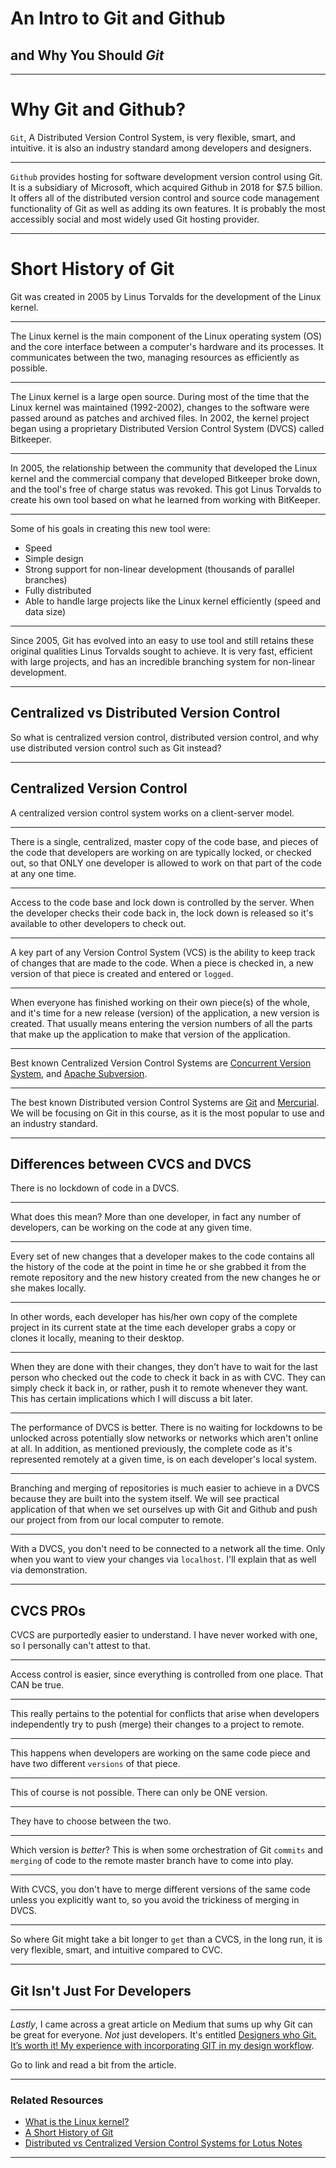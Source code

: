 


<Head>
  <title>An Intro to Git and Github and Why You Should Git</title>
</Head>

# An Intro to Git and Github

## and Why You Should _Git_

---

# Why Git and Github?

<p style={{textAlign: 'center', width: '90%'}}><code>Git</code>, A Distributed Version Control System, is very flexible, smart, and intuitive. it is also an industry standard among developers and designers.</p>

---

<p style={{textAlign: 'center', width: '90%'}}><code>Github</code> provides hosting for software development version control using Git. It is a subsidiary of Microsoft, which acquired Github in 2018 for $7.5 billion. It offers all of the distributed version control and source code management functionality of Git as well as adding its own features. It is probably the most accessibly social and most widely used Git hosting provider.</p>

---

# Short History of Git

<p style={{textAlign: 'center', width: '90%'}}>
  Git was created in 2005 by Linus Torvalds for the development of the Linux
  kernel.
</p>

---

<p style={{textAlign: 'center', width: '90%'}}>
  The Linux kernel is the main component of the Linux operating system (OS) and
  the core interface between a computer's hardware and its processes. It
  communicates between the two, managing resources as efficiently as possible.
</p>

---

<p style={{textAlign: 'center', width: '90%'}}>
  The Linux kernel is a large open source. During most of the time that the
  Linux kernel was maintained (1992-2002), changes to the software were passed
  around as patches and archived files. In 2002, the kernel project began using
  a proprietary Distributed Version Control System (DVCS) called Bitkeeper.
</p>

---

<p style={{textAlign: 'center', width: '90%'}}>
  In 2005, the relationship between the community that developed the Linux
  kernel and the commercial company that developed Bitkeeper broke down, and the
  tool's free of charge status was revoked. This got Linus Torvalds to create
  his own tool based on what he learned from working with BitKeeper.
</p>

---

<div style={{width: '90%'}}>
    <p>Some of his goals in creating this new tool were:</p>
    <ul>
        <li>Speed</li>
        <li>Simple design</li>
        <li>Strong support for non-linear development (thousands of parallel branches)</li>
        <li>Fully distributed</li>
        <li>Able to handle large projects like the Linux kernel efficiently (speed and data size)</li>
    </ul>
</div>

---

<p style={{textAlign: 'center', width: '90%'}}>Since 2005, Git has evolved into an easy to use tool and still retains these original qualities Linus Torvalds sought to achieve. It is very fast, efficient with large projects, and has an incredible branching system for non-linear development.</p>

---

<h2 style={{width: '90%', textAlign: 'center'}}>Centralized vs Distributed Version Control</h2>

<p style={{textAlign: 'center', width: '90%'}}>So what is centralized version control, distributed version control, and why use distributed version control such as Git instead?</p>

---

## Centralized Version Control

<p style={{textAlign: 'center', width: '90%'}}>A centralized version control system works on a client-server model.</p>

---

<p style={{textAlign: 'center', width: '90%'}}>There is a single, centralized, master copy of the code base, and pieces of the code that developers are working on are typically locked, or checked out, so that ONLY one developer is allowed to work on that part of the code at any one time.</p>

---

<p style={{textAlign: 'center', width: '90%'}}>Access to the code base and lock down is controlled by the server. When the developer checks their code back in, the lock down is released so it's available to other developers to check out.
</p>

---

<p style={{textAlign: 'center', width: '90%'}}>A key part of any Version Control System (VCS) is the ability to keep track of changes that are made to the code. When a piece is checked in, a new version of that piece is created and entered or <code>logged</code>.</p>

---

<p  style={{textAlign: 'center', width: '90%'}}>When everyone has finished working on their own piece(s) of the whole, and it's time for a new release (version) of the application, a new version is created. That usually means entering the version numbers of all the parts that make up the application to make that version of the application.</p>

---

<p style={{textAlign: 'center', width: '90%'}}>Best known Centralized Version Control Systems are <a href="https://en.wikipedia.org/wiki/Concurrent_Versions_System" style={{textDecoration: "none",
    "&:hover": {
      textDecoration: "underline"
    }}}>Concurrent Version System</a>, and <a href="https://en.wikipedia.org/wiki/Apache_Subversion" style={{textDecoration: "none",
    "&:hover": {
      textDecoration: "underline"
    }}}>Apache Subversion</a>.</p>

---

<p style={{textAlign: 'center', width: '90%'}}>The best known Distributed version Control Systems are <a href="https://en.wikipedia.org/wiki/Git" style={{textDecoration: "none",
    "&:hover": {
      textDecoration: "underline"
    }}}>Git</a> and <a href="https://en.wikipedia.org/wiki/Mercurial" style={{textDecoration: "none",
    "&:hover": {
      textDecoration: "underline"
    }}}>Mercurial</a>. We will be focusing on Git in this course, as it is the most popular to use and an industry standard.</p>

---

<h2 style={{textAlign: 'center', width: '90%'}}>Differences between CVCS and DVCS</h2>

<p style={{textAlign: 'center', width: '90%'}}>There is no lockdown of code in a DVCS.</p>

---

<p style={{textAlign: 'center', width: '90%'}}>What does this mean? More than one developer, in fact any number of developers, can be working on the code at any given time.</p>

---

<p style={{textAlign: 'center', width: '90%'}}>Every set of new changes that a developer makes to the code contains all the history of the code at the point in time he or she grabbed it from the remote repository and the new history created from the new changes he or she makes locally.</p>

---

<p style={{textAlign: 'center', width: '90%'}}>In other words, each developer has his/her own copy of the complete project in its current state at the time each developer grabs a copy or clones it locally, meaning to their desktop.</p>

---

<p style={{textAlign: 'center', width: '90%'}}>When they are done with their changes, they don't have to wait for the last person who checked out the code to check it back in as with CVC. They can simply check it back in, or rather, push it to remote whenever they want. This has certain implications which I will discuss a bit later.</p>

---

<p style={{textAlign: 'center', width: '90%'}}>The performance of DVCS is better. There is no waiting for lockdowns to be unlocked across potentially slow networks or networks which aren't online at all. In addition, as mentioned previously, the complete code as it's represented remotely at a given time, is on each developer's local system.</p>

---

<p style={{textAlign: 'center', width: '90%'}}>Branching and merging of repositories is much easier to achieve in a DVCS because they are built into the system itself. We will see practical application of that when we set ourselves up with Git and Github and push our project from from our local computer to remote.</p>

---

<p style={{textAlign: 'center', width: '90%'}}>With a DVCS, you don't need to be connected to a network all the time. Only when you want to view your changes via <code>localhost</code>. I'll explain that as well via demonstration.</p>

---

## CVCS PROs

<p style={{textAlign: 'center', width: '90%'}}>CVCS are purportedly easier to understand. I have never worked with one, so I personally can't attest to that.</p>

---

<p style={{textAlign: 'center', width: '90%'}}>Access control is easier, since everything is controlled from one place. That CAN be true.</p>

---

<p style={{textAlign: 'center', width: '90%'}}>This really pertains to the potential for conflicts that arise when developers independently try to push (merge) their changes to a project to remote.</p>

---

<p style={{textAlign: 'center', width: '90%'}}>This happens when developers are working on the same code piece and have two different <code>versions</code> of that piece.</p>

---

 <p style={{textAlign: 'center', width: '90%'}}>This of course is not possible. There can only be ONE version. </p>

 ---
 
 <p style={{textAlign: 'center', width: '90%'}}>They have to choose between the two. </p>

 ---
 
 <p style={{textAlign: 'center', width: '90%'}}>Which version is <i>better</i>? This is when some orchestration of Git <code>commits</code> and <code>merging</code> of code to the remote master branch have to come into play.</p>

---

<p style={{textAlign: 'center', width: '90%'}}>With CVCS, you don't have to merge different versions of the same code unless you explicitly want to, so you avoid the trickiness of merging in DVCS.</p>

---

<p style={{textAlign: 'center', width: '90%'}}>So where Git might take a bit longer to <code>get</code> than a CVCS, in the long run, it is very flexible, smart, and intuitive compared to CVC.</p>

---

<h2 style={{textAlign: 'center', width: '90%'}}>Git Isn't Just For Developers</h2>

---

<p style={{textAlign: 'center', width: '90%'}}>
    <i>Lastly</i>, I came across a great article on Medium that sums up why Git can be great for everyone. <i>Not</i> just developers. It's entitled <a href="https://uiux.blog/designers-who-git-its-worth-it-2cf85877a70b" style={{textDecoration: "none",
    "&:hover": {
      textDecoration: "underline"}}} target="_blank">Designers who Git. It’s worth it! My experience with incorporating GIT in my design workflow</a>.
</p>
<Notes>Go to link and read a bit from the article. </Notes>

---

### Related Resources

<ul style={{width: '90%'}}>
    <li>
        <a href="https://www.redhat.com/en/topics/linux/what-is-the-linux-kernel" style={{textDecoration: "none",
    "&:hover": {
      textDecoration: "underline"}}}>What is the Linux kernel?</a>
    </li>
    <li>
        <a href="https://git-scm.com/book/en/v2/" style={{textDecoration: "none",
    "&:hover": {
      textDecoration: "underline"}}}>A Short History of Git</a>
    </li>
    <li>
        <a href="https://www.teamstudio.com/blog/distributed-vs-centralized-version-control-systems-for-lotus-notes" style={{textDecoration: "none",
    "&:hover": {
      textDecoration: "underline"}}}>Distributed vs Centralized Version Control Systems for Lotus Notes</a>
    </li>
</ul>

---
